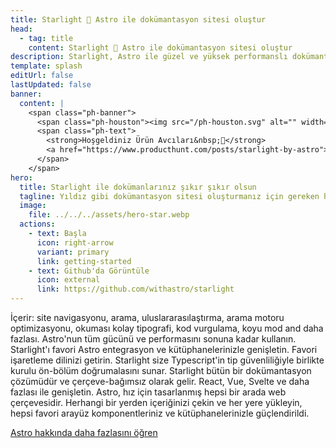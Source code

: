 ```yaml
---
title: Starlight 🌟 Astro ile dokümantasyon sitesi oluştur
head:
  - tag: title
    content: Starlight 🌟 Astro ile dokümantasyon sitesi oluştur
description: Starlight, Astro ile güzel ve yüksek performanslı dokümantasyon siteleri oluşturmanıza yardımcı olur.
template: splash
editUrl: false
lastUpdated: false
banner:
  content: |
    <span class="ph-banner">
      <span class="ph-houston"><img src="/ph-houston.svg" alt="" width="72" height="72"/></span>
      <span class="ph-text">
        <strong>Hoşgeldiniz Ürün Avcıları&nbsp;👋</strong>
        <a href="https://www.producthunt.com/posts/starlight-by-astro">Şu an yayındayız!</a>
      </span>
    </span>
hero:
  title: Starlight ile dokümanlarınız şıkır şıkır olsun
  tagline: Yıldız gibi dokümantasyon sitesi oluşturmanız için gereken her şey. Hızlı, erişilebilir ve kullanımı kolay.
  image:
    file: ../../../assets/hero-star.webp
  actions:
    - text: Başla
      icon: right-arrow
      variant: primary
      link: getting-started
    - text: Github'da Görüntüle
      icon: external
      link: https://github.com/withastro/starlight
---
```



<CardGrid stagger>
	<Card title="Memnun eden dokümantasyon" icon="open-book">
		İçerir: site navigasyonu, arama, uluslararasılaştırma, arama motoru optimizasyonu, okuması kolay tipografi, kod vurgulama, koyu mod and daha fazlası.
	</Card>
	<Card title="Astro ile çalışır" icon="rocket">
  Astro'nun tüm gücünü ve performasını sonuna kadar kullanın. Starlight'ı favori Astro entegrasyon ve kütüphanelerinizle genişletin. 
	</Card>
	<Card title="Markdown, Markdoc, ve MDX" icon="document">
    Favori işaretleme dilinizi getirin. Starlight size Typescript'in tip güvenliliğiyle birlikte kurulu ön-bölüm doğrumalasını sunar.
	</Card>
	<Card title="Kendi arayüz bileşenlerini getir" icon="puzzle">
    Starlight bütün bir dokümantasyon çözümüdür ve çerçeve-bağımsız olarak gelir. React, Vue, Svelte ve daha fazlası ile genişletin.
	</Card>
</CardGrid>

<AboutAstro title="Size getirildi">
Astro, hız için tasarlanmış hepsi bir arada web çerçevesidir.
Herhangi bir yerden içeriğinizi çekin ve her yere yükleyin, hepsi favori arayüz komponentleriniz ve kütüphanelerinizle güçlendirildi.

[Astro hakkında daha fazlasını öğren](https://astro.build/)

</AboutAstro>
